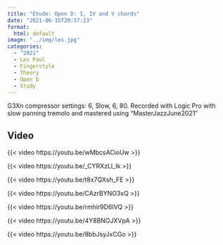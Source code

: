 ```yaml
---
title: "Étude: Open D: I, IV and V chords"
date: "2021-06-15T20:37:23"
format: 
  html: default
image: "../img/les.jpg"
categories:
  - "2021"
  - Les Paul
  - Fingerstyle
  - Theory
  - Open D
  - Study
---
```


G3Xn compressor settings: 6, Slow, 6, 80. Recorded with Logic Pro with slow panning tremolo and mastered using "MasterJazzJune2021"


## Video

{{< video https://youtu.be/wMbcsACioUw >}}

{{< video https://youtu.be/_CYRXzLl_Ik >}}

{{< video https://youtu.be/t8x7QXsh_FE >}}

{{< video https://youtu.be/CAzrBYNO3xQ >}}

{{< video https://youtu.be/rmhir9D6IVQ >}}

{{< video https://youtu.be/4Y8BNOJXVpA >}}

{{< video https://youtu.be/8bbJsyJxCGo >}}